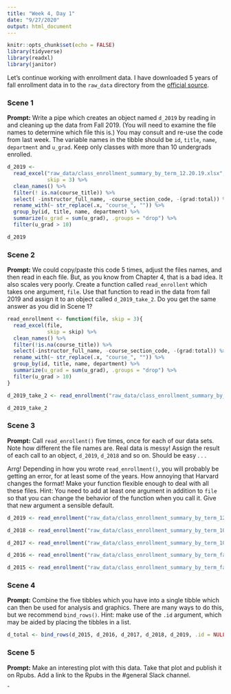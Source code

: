 ```yaml
---
title: "Week 4, Day 1"
date: "9/27/2020"
output: html_document
---
```


```r
knitr::opts_chunk$set(echo = FALSE)
library(tidyverse)
library(readxl)
library(janitor)
```

Let's continue working with enrollment data. I have downloaded 5 years of fall enrollment data in to the `raw_data` directory from the [official source](https://registrar.fas.harvard.edu/faculty-staff/courses/enrollment/archived-course-enrollment-reports).

### Scene 1

**Prompt:** Write a pipe which creates an object named `d_2019` by reading in and cleaning up the data from Fall 2019. (You will need to examine the file names to determine which file this is.) You may consult and re-use the code from last week. The variable names in the tibble should be `id`,  `title`, `name`, `department` and `u_grad`. Keep only classes with more than 10 undergrads enrolled.

```r
d_2019 <- 
  read_excel("raw_data/class_enrollment_summary_by_term_12.20.19.xlsx", 
             skip = 3) %>% 
  clean_names() %>% 
  filter(! is.na(course_title)) %>% 
  select( -instructor_full_name, -course_section_code, -(grad:total)) %>%
  rename_with(~ str_replace(.x, "course_", "")) %>% 
  group_by(id, title, name, department) %>% 
  summarize(u_grad = sum(u_grad), .groups = "drop") %>% 
  filter(u_grad > 10)

d_2019

```

### Scene 2

**Prompt:** We could copy/paste this code 5 times, adjust the files names, and then read in each file. But, as you know from Chapter 4, that is a bad idea. It also scales very poorly. Create a function called `read_enrollent` which takes one argument, `file`. Use that function to read in the data from fall 2019 and assign it to an object called `d_2019_take_2`. Do you get the same answer as you did in Scene 1?

```r
read_enrollment <- function(file, skip = 3){
  read_excel(file, 
             skip = skip) %>% 
  clean_names() %>% 
  filter(!is.na(course_title)) %>% 
  select(-instructor_full_name, -course_section_code, -(grad:total)) %>%
  rename_with(~ str_replace(.x, "course_", "")) %>% 
  group_by(id, title, name, department) %>% 
  summarize(u_grad = sum(u_grad), .groups = "drop") %>% 
  filter(u_grad > 10)
}

d_2019_take_2 <- read_enrollment("raw_data/class_enrollment_summary_by_term_12.20.19.xlsx")

d_2019_take_2
```

### Scene 3

**Prompt:** Call `read_enrollent()` five times, once for each of our data sets. Note how different the file names are. Real data is messy! Assign the result of each call to an object, `d_2019`, `d_2018` and so on. Should be easy . . .

Arrg! Depending in how you wrote `read_enrollment()`, you will probably be getting an error, for at least some of the years.  How annoying that Harvard changes the format! Make your function flexible enough to deal with all these files. Hint: You need to add at least one argument in addition to `file` so that you can change the behavior of the function when you call it. Give that new argument a sensible default.

```r
d_2019 <- read_enrollment("raw_data/class_enrollment_summary_by_term_12.20.19.xlsx")

d_2018 <- read_enrollment("raw_data/class_enrollment_summary_by_term_10.24.18.xlsx", 2)

d_2017 <- read_enrollment("raw_data/class_enrollment_summary_by_term_10.20.17.xlsx")

d_2016 <- read_enrollment("raw_data/class_enrollment_summary_by_term_fall_2016.xlsx", 0)

d_2015 <- read_enrollment("raw_data/class_enrollment_summary_by_term_fall_2015.xlsx")
```

### Scene 4

**Prompt:** Combine the five tibbles which you have into a single tibble which can then be used for analysis and graphics. There are many ways to do this, but we recommend `bind_rows()`. Hint: make use of the `.id` argument, which may be aided by placing the tibbles in a list.

```r
d_total <- bind_rows(d_2015, d_2016, d_2017, d_2018, d_2019, .id = NULL)
```


### Scene 5

**Prompt:** Make an interesting plot with this data. Take that plot and publish it on Rpubs. Add a link to the Rpubs in the #general Slack channel.

ˆ

